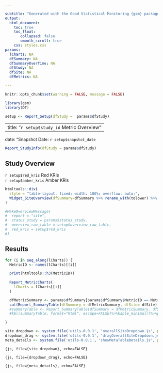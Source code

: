 ```yaml
---

subtitle: "Generated with the Good Statistical Monitoring {gsm} package"
output:
  html_document:
    toc: true
    toc_float:
       collapsed: false
       smooth_scroll: true
    css: styles.css
params:
  lCharts: NA
  dfSummary: NA
  dfSummaryOverTime: NA
  dfStudy: NA
  dfSite: NA
  dfMetrics: NA

---
```


```r
knitr::opts_chunk$set(warning = FALSE, message = FALSE) 
```


```r
library(gsm)
library(DT)

setup <- Report_Setup(dfStudy =  params$dfStudy)

```

---
title: "`r setup$study_id` Metric Overview"
--- 

date: "Snapshot Date: `r setup$snapshot_date`

::: {#overall-site-select .overall-site-select title="Selected site will be highlighted in all charts for all KRIs."}
:::

```r
Report_StudyInfo(dfStudy = params$dfStudy)
```

## Study Overview

::: flag-container
::: {.flag .flag-red}
<div> `r setup$red_kris` Red KRIs </div>
:::

::: {.flag .flag-amber}
<div> `r setup$amber_kris` Amber KRIs </div>
:::
:::

::: gsm-overview-table


```r
htmltools::div(
  style = "table-layout: fixed; width: 100%; overflow: auto;",
  Widget_SiteOverview(dfSummary=dfSummary %>% rename_with(tolower) %>% mutate(workflowid=metricid), dfSite=dfSite)
)
```

:::

```r
#MakeOverviewMessage(
#  report = "site",
#  status_study = params$status_study,
#  overview_raw_table = setup$overview_raw_table, 
#  red_kris = setup$red_kris
#)

```

## Results

```r
for (i in seq_along(lCharts)) {
  MetricID <- names(lCharts)[[i]]

  print(htmltools::h3(MetricID))
  
  Report_MetricCharts(
    lCharts = lCharts[[i]]
  )

  dfMetricSummary <- params$dfSummary[params$dfSummary$MetricID == MetricID,]
  cat(Report_SummaryTable(dfSummary = dfMetricSummary, dfSite= dfSite))
  #summaryTable <- Report_SummaryTable(dfSummary = dfMetricSummary, dfSite= dfSite)
  #kbl(summaryTable, format="html", escape=FALSE)%>%kable_minimal()%>%print

}

```

```r
site_dropdown <- system.file('utils-0.0.1', 'overallSiteDropdown.js', package = "gsm")
dropdown_drag <- system.file('utils-0.0.1', 'dragOverallSiteDropdown.js', package = "gsm")
meta_details <- system.file('utils-0.0.1', 'showMetaTableDetails.js', package = "gsm")
```

```{js, file={site_dropdown}, echo=FALSE}
```

```{js, file={dropdown_drag}, echo=FALSE}
```

```{js, file={meta_details}, echo=FALSE}
```
